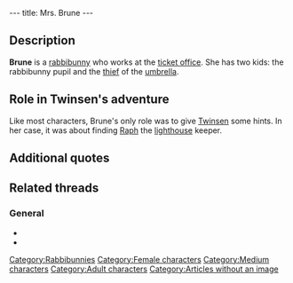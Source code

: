 ---
title: Mrs. Brune
---

{{Character|
Name=Brune|
Image=DIVERS.gif|
Race=[[Rabbibunny]]|
Gender=Female|
Size=Medium|
Age=Adult}}

{{Quote|
Quote=This rain, will it ever end! Between my kids who were supposed to go on a field trip and my oldest son who keeps forgetting his umbrella...I hope that they're not outside in this weather.|
Character=Brune}}

==Description==
'''Brune''' is a [[rabbibunny]] who works at the [[Ticket office (Citadel Island)|ticket office]]. She has two kids: the rabbibunny pupil and the [[Umbrella thief|thief]] of the [[umbrella]].

==Role in Twinsen's adventure==
Like most characters, Brune's only role was to give [[Twinsen]] some hints. In her case, it was about finding [[Raph]] the [[lighthouse]] keeper.

==Additional quotes==
{{Quote|
Quote=Personally, I don't know where he is, but go look at the pharmacy. His sister might be able to help you.|
Character=Brune}}
{{Quote|
Quote=The weather is improving. Now the kids can go on their class outing.|
Character=Brune}}

==Related threads==
===General===
* {{thread|id=7972|title=Families}}
* {{thread|id=3121|title=Another quotes from LBA...}}

[[Category:Rabbibunnies]]
[[Category:Female characters]]
[[Category:Medium characters]]
[[Category:Adult characters]]
[[Category:Articles without an image]]